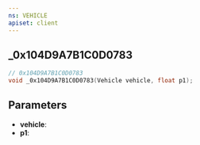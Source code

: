 ```yaml
---
ns: VEHICLE
apiset: client
---
```

## _0x104D9A7B1C0D0783

```c
// 0x104D9A7B1C0D0783
void _0x104D9A7B1C0D0783(Vehicle vehicle, float p1);
```


## Parameters
* **vehicle**:
* **p1**:
